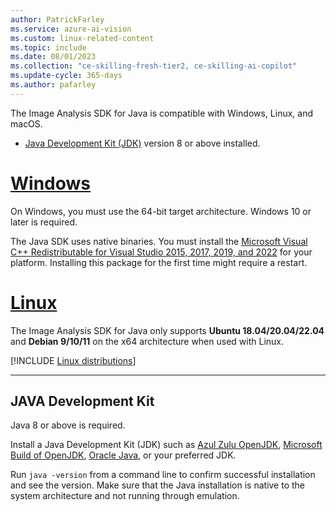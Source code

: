```yaml
---
author: PatrickFarley
ms.service: azure-ai-vision
ms.custom: linux-related-content
ms.topic: include
ms.date: 08/01/2023
ms.collection: "ce-skilling-fresh-tier2, ce-skilling-ai-copilot"
ms.update-cycle: 365-days
ms.author: pafarley
---
```


The Image Analysis SDK for Java is compatible with Windows, Linux, and macOS.
- [Java Development Kit (JDK)](/azure/developer/java/fundamentals/java-jdk-install) version 8 or above installed.

# [Windows](#tab/windows)

On Windows, you must use the 64-bit target architecture. Windows 10 or later is required.

The Java SDK uses native binaries. You must install the [Microsoft Visual C++ Redistributable for Visual Studio 2015, 2017, 2019, and 2022](/cpp/windows/latest-supported-vc-redist?view=msvc-170&preserve-view=true) for your platform. Installing this package for the first time might require a restart.

# [Linux](#tab/linux)

The Image Analysis SDK for Java only supports **Ubuntu 18.04/20.04/22.04** and **Debian 9/10/11** on the x64 architecture when used with Linux.

[!INCLUDE [Linux distributions](linux-distributions.md)]

---

## JAVA Development Kit

Java 8 or above is required.

Install a Java Development Kit (JDK) such as [Azul Zulu OpenJDK](https://www.azul.com/downloads/?package=jdk), [Microsoft Build of OpenJDK](https://www.microsoft.com/openjdk), [Oracle Java](https://www.java.com/download/), or your preferred JDK. 

Run `java -version` from a command line to confirm successful installation and see the version. Make sure that the Java installation is native to the system architecture and not running through emulation.
